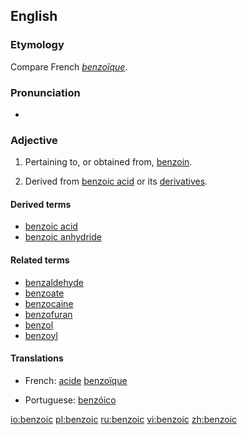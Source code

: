 ==English==

===Etymology===
Compare French ''[[benzoïque]]''.

===Pronunciation===
*{{audio|en-us-benzoic.ogg|Audio (US)}}

===Adjective===
{{en-adj|-}}

# Pertaining to, or obtained from, [[benzoin]].
# {{organic chemistry}} Derived from [[benzoic acid]] or its [[derivative]]s.

====Derived terms====
*[[benzoic acid]]
*[[benzoic anhydride]]

====Related terms====
*[[benzaldehyde]]
*[[benzoate]]
*[[benzocaine]]
*[[benzofuran]]
*[[benzol]]
*[[benzoyl]]

====Translations====
{{trans-top|benzoic}}
*French: [[acide]] [[benzoïque]] {{m}}
{{trans-mid}}
*Portuguese: [[benzóico]]
{{trans-bottom}}

[[io:benzoic]]
[[pl:benzoic]]
[[ru:benzoic]]
[[vi:benzoic]]
[[zh:benzoic]]
